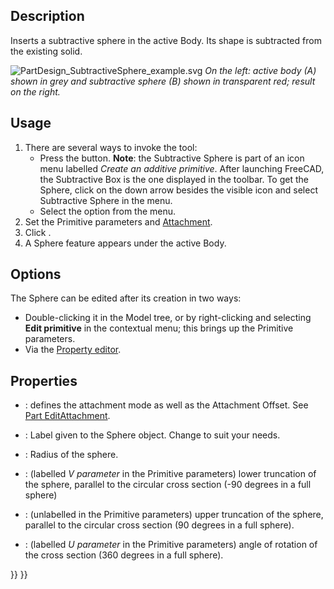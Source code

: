 <languages/>

{{Docnav
|[[PartDesign_SubtractiveCylinder|Subtractive cylinder]]
|[[PartDesign_SubtractiveCone|Subtractive cone]]
|[[PartDesign_Workbench|PartDesign]]
|IconL=PartDesign_SubtractiveCylinder.svg
|IconR=PartDesign_SubtractiveCone.svg
|IconC=Workbench_PartDesign.svg
}}

{{GuiCommand
|Name=PartDesign SubtractiveSphere
|MenuLocation=Part Design → Create a subtractive primitive → Subtractive Sphere
|Workbenches=[[PartDesign_Workbench|PartDesign]]
|Version=0.17
|SeeAlso=[[PartDesign_CompPrimitiveSubtractive|PartDesign CompPrimitiveSubtractive]], [[PartDesign_AdditiveSphere|PartDesign AdditiveSphere]]
}}

==Description==

Inserts a subtractive sphere in the active Body. Its shape is subtracted from the existing solid.

[[File:PartDesign_SubtractiveSphere_example.svg|none]]
''On the left: active body (A) shown in grey and subtractive sphere (B) shown in transparent red; result on the right.''

==Usage==

# There are several ways to invoke the tool:
#* Press the {{Button|[[Image:PartDesign_SubtractiveSphere.svg|16px]] [[PartDesign_SubtractiveSphere|Subtractive Sphere]]}} button. '''Note''': the Subtractive Sphere is part of an icon menu labelled ''Create an additive primitive''. After launching FreeCAD, the Subtractive Box is the one displayed in the toolbar. To get the Sphere, click on the down arrow besides the visible icon and select Subtractive Sphere in the menu.
#* Select the {{MenuCommand|Part Design → Create a subtractive primitive → [[Image:PartDesign_SubtractiveSphere.svg|16px]] Subtractive Sphere}} option from the menu.
# Set the Primitive parameters and [[Part_EditAttachment|Attachment]].
# Click {{Button|OK}}.
# A Sphere feature appears under the active Body.

==Options==

The Sphere can be edited after its creation in two ways:
* Double-clicking it in the Model tree, or by right-clicking and selecting '''Edit primitive''' in the contextual menu; this brings up the Primitive parameters.
* Via the [[Property_editor|Property editor]].

==Properties==

* {{PropertyData|Attachment}}: defines the attachment mode as well as the Attachment Offset. See [[Part_EditAttachment|Part EditAttachment]].
* {{PropertyData|Label}}: Label given to the Sphere object. Change to suit your needs.
* {{PropertyData|Radius}}: Radius of the sphere.
* {{PropertyData|Angle1}}: (labelled ''V parameter'' in the Primitive parameters) lower truncation of the sphere, parallel to the circular cross section (-90 degrees in a full sphere)
* {{PropertyData|Angle2}}: (unlabelled in the Primitive parameters) upper truncation of the sphere, parallel to the circular cross section (90 degrees in a full sphere).
* {{PropertyData|Angle3}}: (labelled ''U parameter'' in the Primitive parameters) angle of rotation of the cross section (360 degrees in a full sphere).


{{Docnav
|[[PartDesign_SubtractiveCylinder|Subtractive cylinder]]
|[[PartDesign_SubtractiveCone|Subtractive cone]]
|[[PartDesign_Workbench|PartDesign]]
|IconL=PartDesign_SubtractiveCylinder.svg
|IconR=PartDesign_SubtractiveCone.svg
|IconC=Workbench_PartDesign.svg
}}


{{PartDesign_Tools_navi{{#translation:}}}}
{{Userdocnavi{{#translation:}}}}